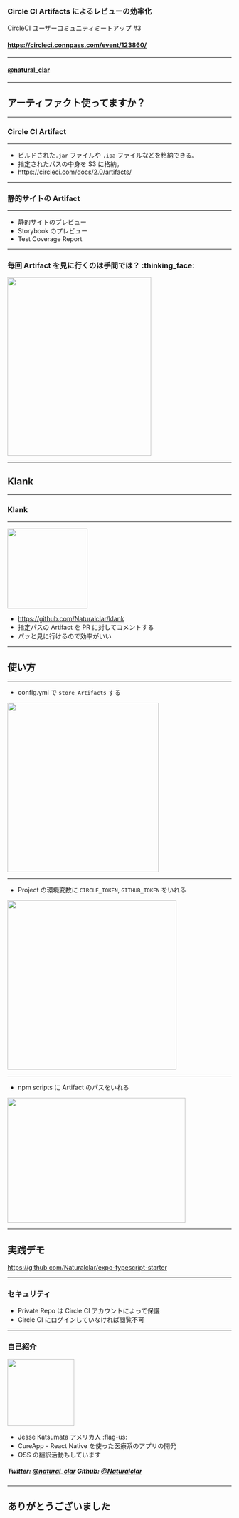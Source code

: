 
<Head>
  <Meta title="review-efficiently-with-artifact"
  publishedAt={new Date()}
  />
</Head>

<Layout>

### Circle CI Artifacts によるレビューの効率化

CircleCI ユーザーコミュニティミートアップ #3

<div>

#### https://circleci.connpass.com/event/123860/

<hr />

#### [@natural_clar](https://twitter.com/natural_clar)

</div>

</Layout>

---

<Layout>

## アーティファクト使ってますか？

</Layout>

---

<Layout>

### Circle CI Artifact

<hr />

- ビルドされた`.jar` ファイルや `.ipa` ファイルなどを格納できる。
- 指定されたパスの中身を S3 に格納。
- https://circleci.com/docs/2.0/artifacts/

</Layout>

---

<Layout>

### 静的サイトの Artifact

<hr />

- 静的サイトのプレビュー
- Storybook のプレビュー
- Test Coverage Report

</Layout>

---

<Layout>

### 毎回 Artifact を見に行くのは手間では？ :thinking_face:

<img src="../assets/ci-artifact.png" height="400" width="80%" />

</Layout>

---

<Layout>

## Klank

</Layout>

---

<Layout>

### Klank

<hr />

<img src="../assets/artifact-report.png" height="180" />

- https://github.com/Naturalclar/klank
- 指定パスの Artifact を PR に対してコメントする
- パッと見に行けるので効率がいい

</Layout>

---

<Layout>

## 使い方

</Layout>

---

<Layout>

- config.yml で `store_Artifacts` する

<img src="../assets/circleci_config.png" height="380" width="340" />

</Layout>

---

<Layout>

- Project の環境変数に `CIRCLE_TOKEN`, `GITHUB_TOKEN` をいれる

<img src="../assets/circleci_env.png" height="380" />

</Layout>

---

<Layout>

- npm scripts に Artifact のパスをいれる

<img src="../assets/circleci_npm.png" height="280" width="400" />

</Layout>

---

<Layout>

## 実践デモ

https://github.com/Naturalclar/expo-typescript-starter

</Layout>

---

<Layout>

### セキュリティ

- Private Repo は Circle CI アカウントによって保護
- Circle CI にログインしていなければ閲覧不可

</Layout>

---

<Layout>

### 自己紹介

<img src="../assets/cat.jpg" height="150" width="150" />

- Jesse Katsumata アメリカ人 :flag-us:
- CureApp - React Native を使った医療系のアプリの開発
- OSS の翻訳活動もしています


##### Twitter: [@natural_clar](https://twitter.com/natural_clar) Github: [@Naturalclar](https://github.com/Naturalclar)

</Layout>

---

<Layout>

## ありがとうございました

</Layout>
